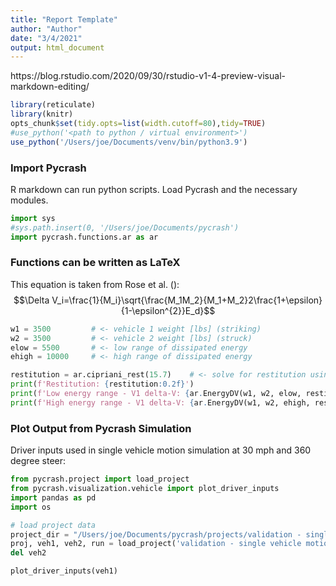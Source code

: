 ```yaml
---
title: "Report Template"
author: "Author"
date: "3/4/2021"
output: html_document
---
```


https://blog.rstudio.com/2020/09/30/rstudio-v1-4-preview-visual-markdown-editing/


```r
library(reticulate)
library(knitr)
opts_chunk$set(tidy.opts=list(width.cutoff=80),tidy=TRUE)
#use_python('<path to python / virtual environment>')
use_python('/Users/joe/Documents/venv/bin/python3.9')
```


### Import Pycrash
R markdown can run python scripts. Load Pycrash and the necessary modules. 
```python
import sys
#sys.path.insert(0, '/Users/joe/Documents/pycrash')
import pycrash.functions.ar as ar
```

### Functions can be written as LaTeX
This equation is taken from Rose et al. ():
$$\Delta V_i=\frac{1}{M_i}\sqrt{\frac{M_1M_2}{M_1+M_2}2\frac{1+\epsilon}{1-\epsilon^{2}}E_d}$$


```python
w1 = 3500         # <- vehicle 1 weight [lbs] (striking)
w2 = 3500         # <- vehicle 2 weight [lbs] (struck)
elow = 5500       # <- low range of dissipated energy
ehigh = 10000     # <- high range of dissipated energy

restitution = ar.cipriani_rest(15.7)    # <- solve for restitution using Cipriani et al. (2002) fit
print(f'Restitution: {restitution:0.2f}')
print(f'Low energy range - V1 delta-V: {ar.EnergyDV(w1, w2, elow, restitution)[0]:0.1f} mph, V2 delta-V: {ar.EnergyDV(w1, w2, elow, restitution)[1]:0.1f} mph')
print(f'High energy range - V1 delta-V: {ar.EnergyDV(w1, w2, ehigh, restitution)[0]:0.1f} mph, V2 delta-V: {ar.EnergyDV(w1, w2, ehigh, restitution)[1]:0.1f} mph')
```

### Plot Output from Pycrash Simulation

Driver inputs used in single vehicle motion simulation at 30 mph and 360 degree steer: 
```python
from pycrash.project import load_project
from pycrash.visualization.vehicle import plot_driver_inputs
import pandas as pd
import os

# load project data
project_dir = "/Users/joe/Documents/pycrash/projects/validation - single vehicle motion/data/archive"
proj, veh1, veh2, run = load_project('validation - single vehicle motion', proj_dir=project_dir)
del veh2

plot_driver_inputs(veh1)

```



